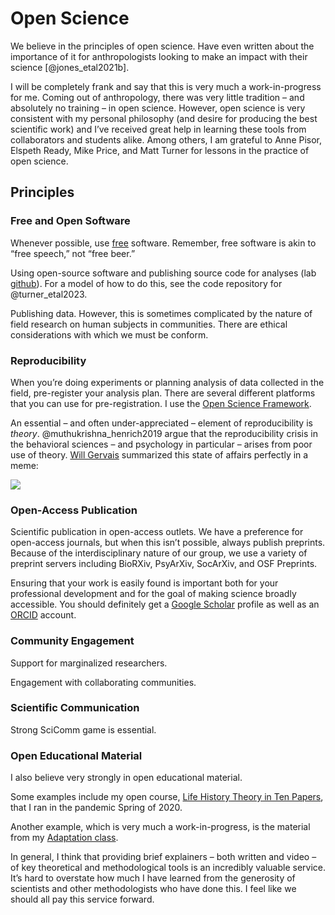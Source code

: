# Open Science {#sec-open-sci}

We believe in the principles of open science. Have even written about the importance of it for anthropologists looking to make an impact with their science [@jones_etal2021b].

I will be completely frank and say that this is very much a work-in-progress for me. Coming out of anthropology, there was very little tradition -- and absolutely no training -- in open science. However, open science is very consistent with my personal philosophy (and desire for producing the best scientific work) and I've received great help in learning these tools from collaborators and students alike. Among others, I am grateful to Anne Pisor, Elspeth Ready, Mike Price, and Matt Turner for lessons in the practice of open science.

## Principles

### Free and Open Software

Whenever possible, use [free](https://www.gnu.org/philosophy/free-sw.html) software. Remember, free software is akin to "free speech," not "free beer."

Using open-source software and publishing source code for analyses (lab [github](https://github.com/eehh-stanford)). For a model of how to do this, see the code repository for @turner_etal2023.

Publishing data. However, this is sometimes complicated by the nature of field research on human subjects in communities. There are ethical considerations with which we must be conform.

### Reproducibility

When you're doing experiments or planning analysis of data collected in the field, pre-register your analysis plan. There are several different platforms that you can use for pre-registration. I use the [Open Science Framework](https://osf.io/).

An essential -- and often under-appreciated -- element of reproducibility is *theory*. @muthukrishna_henrich2019 argue that the reproducibility crisis in the behavioral sciences -- and psychology in particular -- arises from poor use of theory. [Will Gervais](http://willgervais.com/) summarized this state of affairs perfectly in a meme:

![](/images/theory_and_replicability.jpg)

### Open-Access Publication

Scientific publication in open-access outlets. We have a preference for open-access journals, but when this isn't possible, always publish preprints. Because of the interdisciplinary nature of our group, we use a variety of preprint servers including BioRXiv, PsyArXiv, SocArXiv, and OSF Preprints.

Ensuring that your work is easily found is important both for your professional development and for the goal of making science broadly accessible. You should definitely get a [Google Scholar](https://scholar.google.com) profile as well as an [ORCID](https://orcid.org/) account.

### Community Engagement

Support for marginalized researchers.

Engagement with collaborating communities.

### Scientific Communication

Strong SciComm game is essential.

### Open Educational Material

I also believe very strongly in open educational material.

Some examples include my open course, [Life History Theory in Ten Papers](https://eehh-stanford.github.io/life_history_in_ten_papers/), that I ran in the pandemic Spring of 2020.

Another example, which is very much a work-in-progress, is the material from my [Adaptation class](https://github.com/eehh-stanford/adaptation-class).

In general, I think that providing brief explainers -- both written and video -- of key theoretical and methodological tools is an incredibly valuable service. It's hard to overstate how much I have learned from the generosity of scientists and other methodologists who have done this. I feel like we should all pay this service forward.
